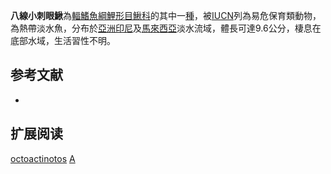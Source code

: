 {{Speciesbox 
| genus = Acantopsis
| species = octoactinotos
| status = VU
| status_system = IUCN3.1
| authority = [[Siebert|Siebert]], 1991
| synonyms = 
}}
'''八線小刺眼鰍'''為[[輻鰭魚綱|輻鰭魚綱]][[鯉形目|鯉形目]][[鰍科|鰍科]]的其中一[[種|種]]，被[[IUCN|IUCN]]列為易危保育類動物，為熱帶淡水魚，分布於[[亞洲|亞洲]][[印尼|印尼]]及[[馬來西亞|馬來西亞]]淡水流域，體長可達9.6公分，棲息在底部水域，生活習性不明。

== 参考文献 ==
{{refbegin}}
*{{FishBase_species|genus=Acantopsis|species=octoactinotos|year=2014|month=2}}
{{refend}}

== 扩展阅读 ==
{{refbegin}}
{{wikispecies-inline|Acantopsis octoactinotos|八線小刺眼鰍}}
{{refend}}
{{Taxonbar|from=Q989610}}

[[Category:小刺眼鰍屬|octoactinotos]]
[[Category:1991年描述的鱼类|A]]


{{魚類小作品}}